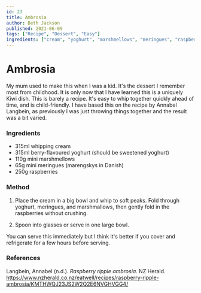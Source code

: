 ```yaml
---
id: 23
title: Ambrosia
author: Beth Jackson
published: 2021-06-09
tags: ["Recipe", "Dessert", "Easy"]
ingredients: ["cream", "yoghurt", "marshmellows", "meringues", "raspberries"]
---
```


# Ambrosia

<BlogTextWrapper>

My mum used to make this when I was a kid. It's the dessert I remember most from childhood. It is only now that I have learned this is a uniquely Kiwi dish. This is barely a recipe. It's easy to whip together quickly ahead of time, and is child-friendly. I have based this on the recipe by Annabel Langbein, as previously I was just throwing things together and the result was a bit varied.

</BlogTextWrapper>

<BlogTextWrapper>

### Ingredients

- 315ml whipping cream
- 315ml berry-flavoured yoghurt (should be sweetened yoghurt)
- 110g mini marshmellows
- 65g mini meringues (marengskys in Danish)
- 250g raspberries

</BlogTextWrapper>

<BlogTextWrapper>

### Method

1. Place the cream in a big bowl and whip to soft peaks. Fold through yoghurt, meringues, and marshmallows, then gently fold in the raspberries without crushing.

2. Spoon into glasses or serve in one large bowl.

You can serve this immediately but I think it's better if you cover and refrigerate for a few hours before serving.

</BlogTextWrapper>

<BlogTextWrapper>

### References

Langbein, Annabel (n.d.). _Raspberry ripple ambrosia._ NZ Herald. https://www.nzherald.co.nz/eatwell/recipes/raspberry-ripple-ambrosia/KMTHWQJ23JS2W2Q2E6NVGHVGG4/

</BlogTextWrapper>

<ClickableTags tags={tags} />
